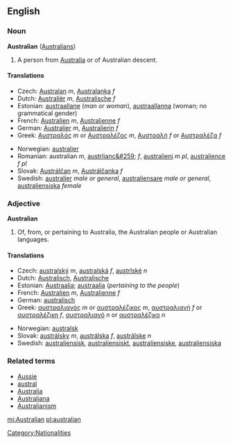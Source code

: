 ==English==
===Noun===
'''Australian''' ([[Australians]])

#A person from [[Australia]] or of Australian descent.

====Translations====
{{top}}
*Czech: [[Australan]] ''m'', [[Australanka]] ''f''
*Dutch: [[Australiër]] ''m'', [[Australische]] ''f''
*Estonian: [[austraallane]] (''man or woman''), [[austraallanna]] (woman; no grammatical gender)
*French: [[Australien]] ''m'', [[Australienne]] ''f''
*German: [[Australier]] ''m'', [[Australierin]] ''f''
*Greek: [[Αυστραλός]] ''m'' or [[Αυστραλέζος]] ''m'', [[Αυστραλή]] ''f'' or [[Αυστραλέζα]] ''f''
{{mid}}
*Norwegian: [[australier]] {{m}}
*Romanian: australian ''m'', [[austrlianc&#259;]] ''f'', [[australieni]] ''m pl'', [[australience]] ''f pl''
*Slovak: [[Austrálčan]] ''m'', [[Austrálčanka]] ''f''
*Swedish: [[australier]] ''male or general'', [[australiensare]] ''male or general'', [[australiensiska]] ''female''
{{bottom}}

===Adjective===
'''Australian'''

#Of, from, or pertaining to Australia, the Australian people or Australian languages.

====Translations====
{{top}}
*Czech: [[australský]] ''m'', [[australská]] ''f'', [[austrlské]] ''n''
*Dutch: [[Australisch]], [[Australische]]
*Estonian: [[Austraalia]]; [[austraalia]] (''pertaining to the people'') 
*French: [[Australien]] ''m'', [[Australienne]] ''f''
*German: [[australisch]]
*Greek: [[αυστραλιανός]] ''m'' or [[αυστραλέζικος]] ''m'', [[αυστραλιανή]] ''f'' or [[αυστραλέζικη]] ''f'', [[αυστραλιανό]] ''n'' or [[αυστραλέζικο]] ''n''
{{mid}}
*Norwegian: [[australsk]]
*Slovak: [[austrálsky]] ''m'', [[austrálska]] ''f'', [[austrálske]] ''n''
*Swedish: [[australiensisk]], [[australiensiskt]], [[australiensiske]], [[australiensiska]]
{{bottom}}

===Related terms===
*[[Aussie]]
*[[austral]]
*[[Australia]]
*[[Australiana]]
*[[Australianism]]

[[Category:Nationalities]]

[[mi:Australian]]
[[pl:australian]]